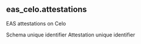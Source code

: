 ## eas_celo.attestations 
EAS attestations on Celo

<ParamField path="schema_uid">
Schema unique identifier
</ParamField>
<ParamField path="attestation_uid">
Attestation unique identifier
</ParamField>
